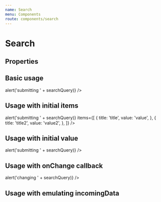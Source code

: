 ```yaml
---
name: Search
menu: Components
route: components/search
---
```



# Search

## Properties

<Props of={Search} />

## Basic usage

<Playground>
    <Search
        placeholder="Type here for search"
        onSubmit={(searchQuery) => alert('submitting ' + searchQuery)}
    />
</Playground>

## Usage with initial items

<Playground>
    <Search
        placeholder="Type here for search"
        onSubmit={(searchQuery) => alert('submitting ' + searchQuery)}
        items={[
            {
                title: 'title',
                value: 'value',
            },
            {
                title: 'title2',
                value: 'value2',
            },
        ]}
    />
</Playground>

## Usage with initial value

<Playground>
    <Search
        placeholder="Type here for search"
        value="Previous request"
        onSubmit={(searchQuery) => alert('submitting ' + searchQuery)}
    />
</Playground>

## Usage with onChange callback

<Playground>
    <Search
        placeholder="Type here for search"
        onChange={(searchQuery) => alert('changing ' + searchQuery)}
    />
</Playground>

## Usage with emulating incomingData

<Playground>
    <SearchContainer />
</Playground>

